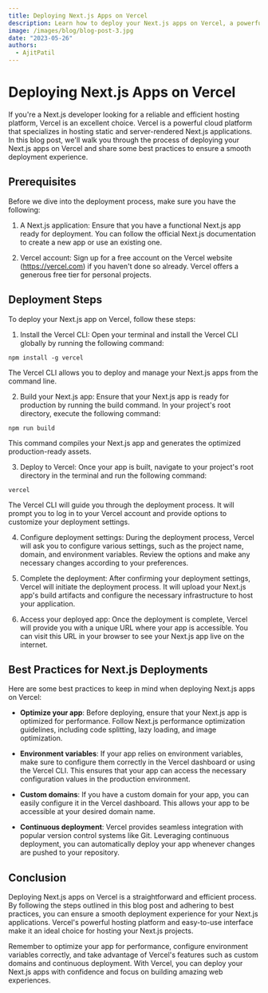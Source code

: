 ```yaml
---
title: Deploying Next.js Apps on Vercel
description: Learn how to deploy your Next.js apps on Vercel, a powerful hosting platform for modern web applications.
image: /images/blog/blog-post-3.jpg
date: "2023-05-26"
authors:
  - AjitPatil
---
```


# Deploying Next.js Apps on Vercel

If you're a Next.js developer looking for a reliable and efficient hosting platform, Vercel is an excellent choice. Vercel is a powerful cloud platform that specializes in hosting static and server-rendered Next.js applications. In this blog post, we'll walk you through the process of deploying your Next.js apps on Vercel and share some best practices to ensure a smooth deployment experience.

## Prerequisites

Before we dive into the deployment process, make sure you have the following:

1. A Next.js application: Ensure that you have a functional Next.js app ready for deployment. You can follow the official Next.js documentation to create a new app or use an existing one.

2. Vercel account: Sign up for a free account on the Vercel website (https://vercel.com) if you haven't done so already. Vercel offers a generous free tier for personal projects.

## Deployment Steps

To deploy your Next.js app on Vercel, follow these steps:

1. Install the Vercel CLI: Open your terminal and install the Vercel CLI globally by running the following command:

`npm install -g vercel`

The Vercel CLI allows you to deploy and manage your Next.js apps from the command line.

2. Build your Next.js app: Ensure that your Next.js app is ready for production by running the build command. In your project's root directory, execute the following command:

`npm run build
`

This command compiles your Next.js app and generates the optimized production-ready assets.

3. Deploy to Vercel: Once your app is built, navigate to your project's root directory in the terminal and run the following command:

`vercel`

The Vercel CLI will guide you through the deployment process. It will prompt you to log in to your Vercel account and provide options to customize your deployment settings.

4. Configure deployment settings: During the deployment process, Vercel will ask you to configure various settings, such as the project name, domain, and environment variables. Review the options and make any necessary changes according to your preferences.

5. Complete the deployment: After confirming your deployment settings, Vercel will initiate the deployment process. It will upload your Next.js app's build artifacts and configure the necessary infrastructure to host your application.

6. Access your deployed app: Once the deployment is complete, Vercel will provide you with a unique URL where your app is accessible. You can visit this URL in your browser to see your Next.js app live on the internet.

## Best Practices for Next.js Deployments

Here are some best practices to keep in mind when deploying Next.js apps on Vercel:

- **Optimize your app**: Before deploying, ensure that your Next.js app is optimized for performance. Follow Next.js performance optimization guidelines, including code splitting, lazy loading, and image optimization.

- **Environment variables**: If your app relies on environment variables, make sure to configure them correctly in the Vercel dashboard or using the Vercel CLI. This ensures that your app can access the necessary configuration values in the production environment.

- **Custom domains**: If you have a custom domain for your app, you can easily configure it in the Vercel dashboard. This allows your app to be accessible at your desired domain name.

- **Continuous deployment**: Vercel provides seamless integration with popular version control systems like Git. Leveraging continuous deployment, you can automatically deploy your app whenever changes are pushed to your repository.

## Conclusion

Deploying Next.js apps on Vercel is a straightforward and efficient process. By following the steps outlined in this blog post and adhering to best practices, you can ensure a smooth deployment experience for your Next.js applications. Vercel's powerful hosting platform and easy-to-use interface make it an ideal choice for hosting your Next.js projects.

Remember to optimize your app for performance, configure environment variables correctly, and take advantage of Vercel's features such as custom domains and continuous deployment. With Vercel, you can deploy your Next.js apps with confidence and focus on building amazing web experiences.
